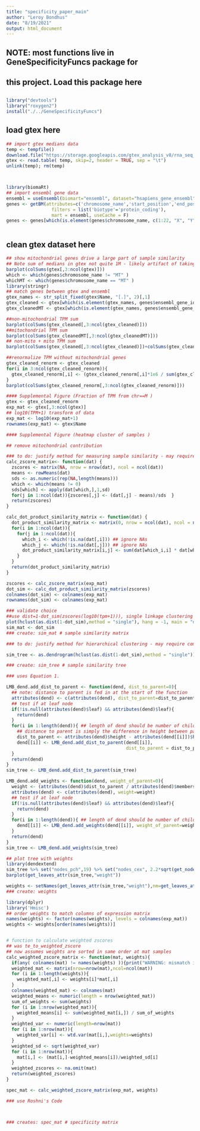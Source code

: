 ```yaml
---
title: "specificity_paper_main"
author: "Leroy Bondhus"
date: "8/19/2021"
output: html_document
---
```



## NOTE: most functions live in GeneSpecificityFuncs package for 
##       this project. Load this package here
## 
```r
library("devtools")
library("roxygen2")
install("./../GeneSpecificityFuncs")
```

## load gtex here
```r
## import gtex medians data
temp <- tempfile()
download.file("https://storage.googleapis.com/gtex_analysis_v8/rna_seq_data/GTEx_Analysis_2017-06-05_v8_RNASeQCv1.1.9_gene_median_tpm.gct.gz",temp)
gtex <- read.table( temp, skip=2, header = TRUE, sep = "\t")
unlink(temp); rm(temp)



library(biomaRt)
## import ensembl gene data
ensembl = useEnsembl(biomart="ensembl", dataset="hsapiens_gene_ensembl", GRCh=37)
genes <- getBM(attributes=c('chromosome_name','start_position','end_position','hgnc_symbol', 'ensembl_gene_id','gene_biotype'),
                 filters = list('biotype'='protein_coding'),
                 mart = ensembl, useCache = F) 
genes <- genes[which(is.element(genes$chromosome_name, c(1:22, "X", "Y", "MT")) & genes$hgnc_symbol != "" ) ,]



```

## clean gtex dataset here
```r
## show mitochondrial genes drive a large part of sample similarity
## Note sum of medians in gtex not quite 1M - likely artifact of taking medians
barplot(colSums(gtex[,3:ncol(gtex)]))
which <- which(genes$chromosome_name != "MT" )
whichMT <- which(genes$chromosome_name == "MT" )
library(stringr)
## match genes between gtex and ensembl
gtex_names <- str_split_fixed(gtex$Name, "[.]", 2)[,1]
gtex_cleaned <- gtex[which(is.element(gtex_names, genes$ensembl_gene_id[which])),]
gtex_cleanedMT <- gtex[which(is.element(gtex_names, genes$ensembl_gene_id[whichMT])),]

##non-mitochondrial TPM sum
barplot(colSums(gtex_cleaned[,3:ncol(gtex_cleaned)]))
##mitochondrial TPM sum
barplot(colSums(gtex_cleanedMT[,3:ncol(gtex_cleanedMT)]))
## non-mito + mito TPM sum
barplot(colSums(gtex_cleaned[,3:ncol(gtex_cleaned)])+colSums(gtex_cleanedMT[,3:ncol(gtex_cleanedMT)]))

##renormalize TPM without mitochondrial genes
gtex_cleaned_renorm <- gtex_cleaned
for(i in 3:ncol(gtex_cleaned_renorm)){
  gtex_cleaned_renorm[,i] <- (gtex_cleaned_renorm[,i]*1e6 / sum(gtex_cleaned_renorm[,i]))
}
barplot(colSums(gtex_cleaned_renorm[,3:ncol(gtex_cleaned_renorm)]))

#### Supplemental Figure (Fraction of TPM from chr==M )
gtex <- gtex_cleaned_renorm
exp_mat <- gtex[,3:ncol(gtex)]
## log10(TPM+1) transform of data
exp_mat <- log10(exp_mat+1)
rownames(exp_mat) <- gtex$Name

#### Supplemental Figure (heatmap cluster of samples )

## remove mitochondrial contribution
```


```r
### to do: justify method for measuring sample similarity - may require comparison or refs
calc_zscore_matrix<- function(dat) {
  zscores <- matrix(NA, nrow = nrow(dat), ncol = ncol(dat))
  means <- rowMeans(dat)
  sds <- as.numeric(rep(NA,length(means)))
  which <- which(means != 0)
  sds[which] <- apply(dat[which,],1,sd)
  for(j in 1:ncol(dat)){zscores[,j] <- (dat[,j] - means)/sds  }
  return(zscores)
}

calc_dot_product_similarity_matrix <- function(dat) {
  dot_product_similarity_matrix <- matrix(0, nrow = ncol(dat), ncol = ncol(dat))
  for(i in 1:ncol(dat)){
    for(j in 1:ncol(dat)){
      which_i <- which(!is.na(dat[,i])) ## ignore NAs
      which_j <- which(!is.na(dat[,j])) ## ignore NAs
      dot_product_similarity_matrix[i,j] <- sum(dat[which_i,i] * dat[which_j,j]) / (norm(dat[which_i,i],"2")*norm(dat[which_j,j],"2"))
    }
  }
  return(dot_product_similarity_matrix)
}

zscores <- calc_zscore_matrix(exp_mat) 
dot_sim <- calc_dot_product_similarity_matrix(zscores)
colnames(dot_sim) <- colnames(exp_mat)
rownames(dot_sim) <- colnames(exp_mat)

### validate choice
##use dist=1-dot_sim(zscores(log10(tpm+1))), single linkage clustering for now 
plot(hclust(as.dist(1-dot_sim),method = "single"), hang = -1, main = "dot_sim,single_clust")
sim_mat <- dot_sim
### create: sim_mat # sample similarity matrix
```


```r
### to do: justify method for hierarchical clustering - may require comparison or refs

sim_tree <- as.dendrogram(hclust(as.dist(1-dot_sim),method = "single"))

### create: sim_tree # sample similarity tree
```


```r
### uses Equation 1. 

LMB_dend.add_dist_to_parent <- function(dend, dist_to_parent=0){
  ## note: distance to parent is fed in at the start of the function
  attributes(dend) <- c(attributes(dend), dist_to_parent=dist_to_parent)
  ## test if at leaf node
  if(!is.null(attributes(dend)$leaf) && attributes(dend)$leaf){
    return(dend)
  }
  for(i in 1:length(dend)){ ## length of dend should be number of child nodes
    ## distance to parent is simply the difference in height between parent and child
    dist_to_parent <- attributes(dend)$height - attributes(dend[[i]])$height 
    dend[[i]] <- LMB_dend.add_dist_to_parent(dend[[i]], 
                                             dist_to_parent = dist_to_parent)
  }
  return(dend)
}
sim_tree <- LMB_dend.add_dist_to_parent(sim_tree)

LMB_dend.add_weights <- function(dend, weight_of_parent=0){
  weight <- (attributes(dend)$dist_to_parent / attributes(dend)$members) + weight_of_parent 
  attributes(dend) <- c(attributes(dend), weight=weight)
  ## test if at leaf node
  if(!is.null(attributes(dend)$leaf) && attributes(dend)$leaf){
    return(dend)
  }
  for(i in 1:length(dend)){ ## length of dend should be number of child nodes
    dend[[i]] <- LMB_dend.add_weights(dend[[i]], weight_of_parent=weight)
  }
  return(dend)
}
sim_tree <- LMB_dend.add_weights(sim_tree)

## plot tree with weights
library(dendextend)
sim_tree %>% set("nodes_pch",19) %>% set("nodes_cex", 2.2*sqrt(get_nodes_attr(sim_tree,"weight"))) %>% plot
barplot(get_leaves_attr(sim_tree,"weight"))

weights <- setNames(get_leaves_attr(sim_tree,"weight"),nm=get_leaves_attr(sim_tree,"lab") )
### create: weights
```


```r
library(dplyr)
library('Hmisc')
## order weights to match columns of expression matrix
names(weights) <- factor(names(weights), levels = colnames(exp_mat))
weights <- weights[order(names(weights))]


# function to calculate weighted zscores
## was te_to_weighted_zscore
## now assumes weights are sorted in same order at mat samples
calc_weighted_zscore_matrix <- function(mat, weights){
  if(any( colnames(mat) != names(weights) )){print("WARNING: mismatch in weights names and matrix colnames")}
  weighted_mat <- matrix(nrow=nrow(mat),ncol=ncol(mat))
  for (i in 1:length(weights)){
    weighted_mat[,i] <- weights[i]*mat[,i]
  }
  colnames(weighted_mat) <- colnames(mat)
  weighted_means <- numeric(length = nrow(weighted_mat))
  sum_of_weights <- sum(weights)
  for (i in 1:nrow(weighted_mat)){
    weighted_means[i] <- sum(weighted_mat[i,]) / sum_of_weights
  }
  weighted_var <- numeric(length=nrow(mat))
  for (i in 1:nrow(mat)){
    weighted_var[i] <- wtd.var(mat[i,],weights=weights)
  }
  weighted_sd <- sqrt(weighted_var)
  for (i in 1:nrow(mat)){
    mat[i,] <- (mat[i,]-weighted_means[i])/weighted_sd[i]
  }
  weighted_zscores <- na.omit(mat)
  return(weighted_zscores)
}

spec_mat <- calc_weighted_zscore_matrix(exp_mat, weights)

### use Roshni's Code



### creates: spec_mat # specificity matrix
```





```r


```



